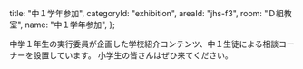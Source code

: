   title: "中１学年参加",
  categoryId: "exhibition",
  areaId: "jhs-f3",
  room: "Ｄ組教室",
  name: "中１学年参加",
};

中学１年生の実行委員が企画した学校紹介コンテンツ、中１生徒による相談コーナーを設置しています。
小学生の皆さんはぜひ来てください。
